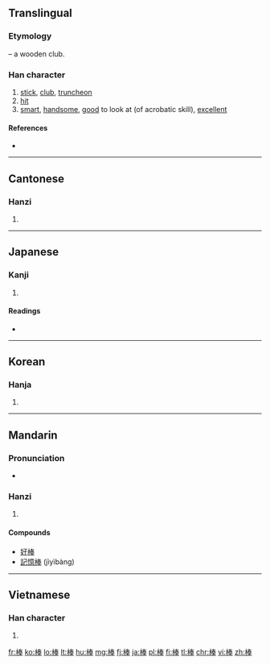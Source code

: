 ==Translingual==
===Etymology===
{{Han compound|木|t1=tree, wood|奉|ls=psc|c1=s|c2=p}} – a wooden club.

===Han character===
{{Han char|rn=75|rad=木|as=08|sn=12|four=4595<sub>3</sub>|canj=木手大手 (DQKQ)|ids=⿰[[木]][[奉]]}}

# [[stick]], [[club]], [[truncheon]]
# [[hit]]
# [[smart]], [[handsome]], [[good]] to look at (of acrobatic skill), [[excellent]]

====References====
* {{Han ref|kx=0532.100|dkj=14929|dj=0920.170|hdz=21222.090|uh=68D2|ud=26834|bh=B4CE|bd=46286}}

----

==Cantonese==

===Hanzi===
{{yue-hanzi|jyut=[[paang5]]|y=paang5}}

# {{defn|lang=yue|sort=木08}}

----

==Japanese==

===Kanji===
{{ja-kanji|grade=6|rs=木08}}

# {{defn|lang=ja|sort=木08}}

====Readings====
* {{ja-readings|on=[[ぼう]] (bō), [[ほう]] (hō)|kun=[[つえ]] (tsue)}}

----

==Korean==

===Hanja===
{{ko-hanja|hangeul=봉|eumhun=몽둥이|rv=bong|mr=pong|y=pong}}

# {{defn|lang=ko|sort=木08}}

----

==Mandarin==

===Pronunciation===
* {{audio|Zh-bàng.ogg|Audio|lang=cmn}}

===Hanzi===
{{cmn-hanzi|pin=[[bàng]] ([[bang4]]), [[bèi]] ([[bei4]])|wg=pang<sup>4</sup>, pei<sup>4</sup>}}
# {{defn|lang=cmn|sort=木08}}

====Compounds====
*[[好棒]]
*[[記憶棒]] (jìyìbàng)

----

==Vietnamese==

===Han character===
{{vi-hantu|[[bổng]], [[vổng]], [[bọng]], [[bộng]], [[búng]]|rs=木08}}

# {{defn|lang=vi|sort=木08}}

[[fr:棒]]
[[ko:棒]]
[[lo:棒]]
[[lt:棒]]
[[hu:棒]]
[[mg:棒]]
[[fj:棒]]
[[ja:棒]]
[[pl:棒]]
[[fi:棒]]
[[tl:棒]]
[[chr:棒]]
[[vi:棒]]
[[zh:棒]]